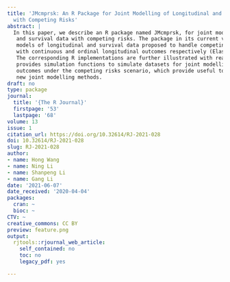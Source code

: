 ```yaml
---
title: 'JMcmprsk: An R Package for Joint Modelling of Longitudinal and Survival Data
  with Competing Risks'
abstract: |
  In this paper, we describe an R package named JMcmprsk, for joint modelling of longitudinal
   and survival data with competing risks. The package in its current version implements two joint
   models of longitudinal and survival data proposed to handle competing risks survival data together
   with continuous and ordinal longitudinal outcomes respectively (Elashoff et al., 2008; Li et al., 2010).
   The corresponding R implementations are further illustrated with real examples. The package also
   provides simulation functions to simulate datasets for joint modelling with continuous or ordinal
   outcomes under the competing risks scenario, which provide useful tools to validate and evaluate
   new joint modelling methods.
draft: no
type: package
journal:
  title: '{The R Journal}'
  firstpage: '53'
  lastpage: '68'
volume: 13
issue: 1
citation_url: https://doi.org/10.32614/RJ-2021-028
doi: 10.32614/RJ-2021-028
slug: RJ-2021-028
author:
- name: Hong Wang
- name: Ning Li
- name: Shanpeng Li
- name: Gang Li
date: '2021-06-07'
date_received: '2020-04-04'
packages:
  cran: ~
  bioc: ~
CTV: ~
creative_commons: CC BY
preview: feature.png
output:
  rjtools::rjournal_web_article:
    self_contained: no
    toc: no
    legacy_pdf: yes

---
```

